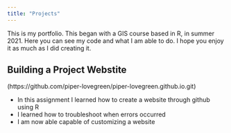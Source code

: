 ```yaml
---
title: "Projects"
--- 
```

This is my portfolio. This began with a GIS course based in R, in summer 2021. Here you can see my code and what I am able to do. I hope you enjoy it as much as I did creating it. 

## Building a Project Webstite 
(https://github.com/piper-lovegreen/piper-lovegreen.github.io.git)

- In this assignment I learned how to create a website through github using R
- I learned how to troubleshoot when errors occurred 
- I am now able capable of customizing a website 
